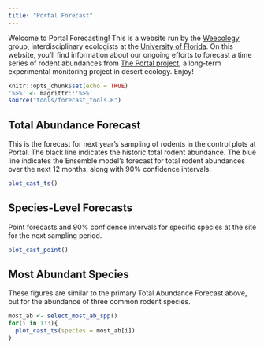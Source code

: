 ```yaml
---
title: "Portal Forecast"
---
```


Welcome to Portal Forecasting! This is a website run by the [Weecology](http://weecology.org/) group, interdisciplinary ecologists at the [University of Florida](http://www.wec.ufl.edu/). On this website, you'll find information about our ongoing efforts to forecast a time series of rodent abundances from [The Portal project](http://portal.weecology.org/), a long-term experimental monitoring project in desert ecology. Enjoy! 

```r
knitr::opts_chunk$set(echo = TRUE)
'%>%' <- magrittr::'%>%'
source("tools/forecast_tools.R")
```

## Total Abundance Forecast

This is the forecast for next year's sampling of rodents in the control plots at Portal. The black line indicates the historic total rodent abundance. The blue line indicates the Ensemble model's forecast for total rodent abundances over the next 12 months, along with 90% confidence intervals.

```r
plot_cast_ts()
```

## Species-Level Forecasts

Point forecasts and 90% confidence intervals for specific species at the site for the next sampling period. 

```r
plot_cast_point()
```

## Most Abundant Species

These figures are similar to the primary Total Abundance Forecast above, but for the abundance of three common rodent species. 
```r
most_ab <- select_most_ab_spp()
for(i in 1:3){
  plot_cast_ts(species = most_ab[i])
}
```

